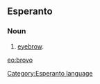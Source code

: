 ==Esperanto==
===Noun===
# [[eyebrow]].

[[eo:brovo]]
[[Category:Esperanto language]]
{{Universala Vortaro}}